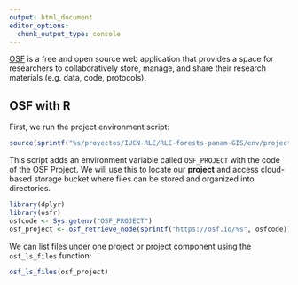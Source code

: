 ```yaml
---
output: html_document
editor_options: 
  chunk_output_type: console
---
```

[OSF](https://osf.io/dashboard) is a free and open source web application that provides a space for researchers to collaboratively store, manage, and share their research materials (e.g. data, code, protocols).

## OSF with R

First, we run the project environment script:

```r
source(sprintf("%s/proyectos/IUCN-RLE/RLE-forests-panam-GIS/env/project-env.R",Sys.getenv("HOME")))
```

This script adds an environment variable called `OSF_PROJECT` with the code of the OSF Project. We will use this to locate our **project** and access cloud-based storage bucket where files can be stored and organized into directories.

```r
library(dplyr)
library(osfr)
osfcode <- Sys.getenv("OSF_PROJECT")
osf_project <- osf_retrieve_node(sprintf("https://osf.io/%s", osfcode))

```

We can list files under one project or project component using the `osf_ls_files` function:

```r
osf_ls_files(osf_project)
```
